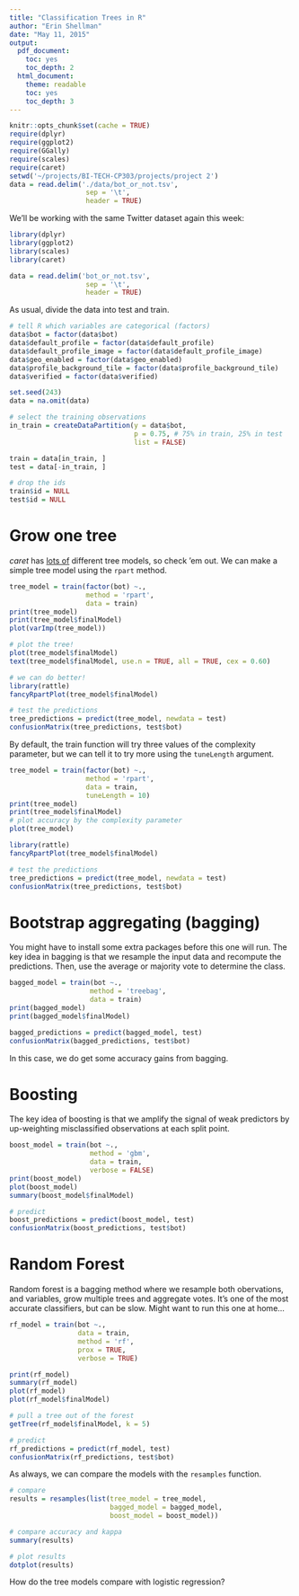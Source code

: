 ```yaml
---
title: "Classification Trees in R"
author: "Erin Shellman"
date: "May 11, 2015"
output:
  pdf_document:
    toc: yes
    toc_depth: 2
  html_document:
    theme: readable
    toc: yes
    toc_depth: 3
---
```


```r
knitr::opts_chunk$set(cache = TRUE)
require(dplyr)
require(ggplot2)
require(GGally)
require(scales)
require(caret)
setwd('~/projects/BI-TECH-CP303/projects/project 2')
data = read.delim('./data/bot_or_not.tsv',
                   sep = '\t',
                   header = TRUE)
```

We'll be working with the same Twitter dataset again this week:
```r
library(dplyr)
library(ggplot2)
library(scales)
library(caret)

data = read.delim('bot_or_not.tsv',
                   sep = '\t',
                   header = TRUE)
```

As usual, divide the data into test and train.
```r
# tell R which variables are categorical (factors)
data$bot = factor(data$bot)
data$default_profile = factor(data$default_profile)
data$default_profile_image = factor(data$default_profile_image)
data$geo_enabled = factor(data$geo_enabled)
data$profile_background_tile = factor(data$profile_background_tile)
data$verified = factor(data$verified)

set.seed(243)
data = na.omit(data)

# select the training observations
in_train = createDataPartition(y = data$bot,
                               p = 0.75, # 75% in train, 25% in test
                               list = FALSE)

train = data[in_train, ]
test = data[-in_train, ]

# drop the ids
train$id = NULL
test$id = NULL
```

# Grow one tree

*caret* has [lots of](http://topepo.github.io/caret/Tree_Based_Model.html) 
different tree models, so check 'em out. We can make a simple tree model using
the `rpart` method.
```r
tree_model = train(factor(bot) ~., 
                   method = 'rpart',
                   data = train)
print(tree_model)
print(tree_model$finalModel)
plot(varImp(tree_model))

# plot the tree!
plot(tree_model$finalModel)
text(tree_model$finalModel, use.n = TRUE, all = TRUE, cex = 0.60)

# we can do better!
library(rattle)
fancyRpartPlot(tree_model$finalModel)

# test the predictions
tree_predictions = predict(tree_model, newdata = test)
confusionMatrix(tree_predictions, test$bot)
```

By default, the train function will try three values of the complexity 
parameter, but we can tell it to try more using the `tuneLength` argument.
```r
tree_model = train(factor(bot) ~., 
                   method = 'rpart',
                   data = train, 
                   tuneLength = 10)
print(tree_model)
print(tree_model$finalModel)
# plot accuracy by the complexity parameter
plot(tree_model)

library(rattle)
fancyRpartPlot(tree_model$finalModel)

# test the predictions
tree_predictions = predict(tree_model, newdata = test)
confusionMatrix(tree_predictions, test$bot)
```

# Bootstrap aggregating (bagging)

You might have to install some extra packages before this one will run. The key
idea in bagging is that we resample the input data and recompute the 
predictions. Then, use the average or majority vote to determine the class.

```r
bagged_model = train(bot ~.,
                    method = 'treebag',
                    data = train)
print(bagged_model)
print(bagged_model$finalModel)

bagged_predictions = predict(bagged_model, test)
confusionMatrix(bagged_predictions, test$bot)
```

In this case, we do get some accuracy gains from bagging.

# Boosting 

The key idea of boosting is that we amplify the signal of weak predictors by 
up-weighting misclassified observations at each split point.
```r
boost_model = train(bot ~.,
                    method = 'gbm',
                    data = train,
                    verbose = FALSE)
print(boost_model)
plot(boost_model)
summary(boost_model$finalModel)

# predict
boost_predictions = predict(boost_model, test)
confusionMatrix(boost_predictions, test$bot)
```

# Random Forest

Random forest is a bagging method where we resample both obervations, and 
variables, grow multiple trees and aggregate votes. It's one of the most 
accurate classifiers, but can be slow. Might want to run this one at home...
```r
rf_model = train(bot ~., 
                 data = train, 
                 method = 'rf',
                 prox = TRUE,
                 verbose = TRUE)

print(rf_model)
summary(rf_model)
plot(rf_model)
plot(rf_model$finalModel)

# pull a tree out of the forest
getTree(rf_model$finalModel, k = 5)

# predict
rf_predictions = predict(rf_model, test)
confusionMatrix(rf_predictions, test$bot)
```

As always, we can compare the models with the `resamples` function.

```r
# compare
results = resamples(list(tree_model = tree_model, 
                         bagged_model = bagged_model,
                         boost_model = boost_model))

# compare accuracy and kappa
summary(results)

# plot results
dotplot(results)
```

How do the tree models compare with logistic regression?